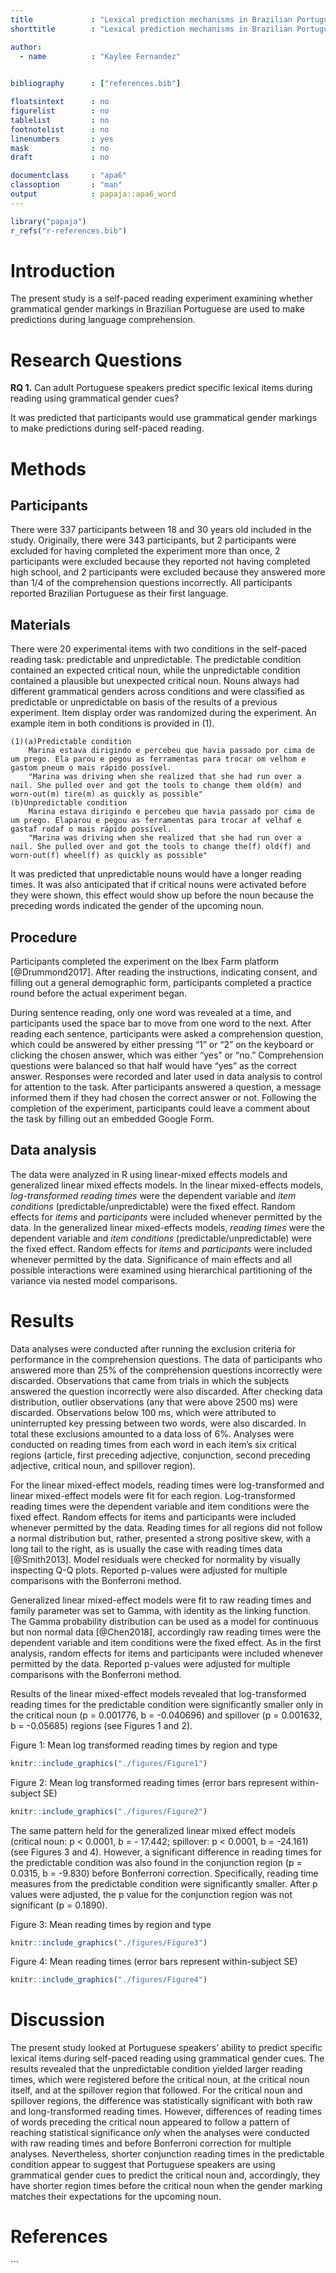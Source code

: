```yaml
---
title             : "Lexical prediction mechanisms in Brazilian Portuguese: addressing methodological issues"
shorttitle        : "Lexical prediction mechanisms in Brazilian Portuguese"

author: 
  - name          : "Kaylee Fernandez"
 

bibliography      : ["references.bib"]

floatsintext      : no
figurelist        : no
tablelist         : no
footnotelist      : no
linenumbers       : yes
mask              : no
draft             : no

documentclass     : "apa6"
classoption       : "man"
output            : papaja::apa6_word
---
```


```r
library("papaja")
r_refs("r-references.bib")
```

# Introduction
The present study is a self-paced reading experiment examining whether grammatical gender markings in Brazilian Portuguese are used to make predictions during language comprehension. 

# Research Questions
**RQ 1.** Can adult Portuguese speakers predict specific lexical items during reading using grammatical gender cues? 

It was predicted that participants would use grammatical gender markings to make predictions during self-paced reading.

# Methods
## Participants

There were 337 participants between 18 and 30 years old included in the study. Originally, there were 343 participants, but 2 participants were excluded for having completed the experiment more than once, 2 participants were excluded because they reported not having completed high school, and 2 participants were excluded because they answered more than 1/4 of the comprehension questions incorrectly. All participants reported Brazilian Portuguese as their first language. 

## Materials
There were 20 experimental items with two conditions in the self-paced reading task: predictable and unpredictable. The predictable condition contained an expected critical noun, while the unpredictable condition contained a plausible but unexpected critical noun. Nouns always had different grammatical genders across conditions and were classified as predictable or unpredictable on basis of the results of a previous experiment. Item display order was randomized during the experiment. 
An example item in both conditions is provided in (1). 

    (1)(a)Predictable condition
        Marina estava dirigindo e percebeu que havia passado por cima de um prego. Ela parou e pegou as ferramentas para trocar om velhom e gastom pneum o mais rápido possível.
        "Marina was driving when she realized that she had run over a nail. She pulled over and got the tools to change them old(m) and worn-out(m) tire(m) as quickly as possible"
    (b)Unpredictable condition
        Marina estava dirigindo e percebeu que havia passado por cima de um prego. Elaparou e pegou as ferramentas para trocar af velhaf e gastaf rodaf o mais rápido possível.
        "Marina was driving when she realized that she had run over a nail. She pulled over and got the tools to change the(f) old(f) and worn-out(f) wheel(f) as quickly as possible"

It was predicted that unpredictable nouns would have a longer reading times. It was also anticipated that if critical nouns were activated before they were shown, this effect would show up before the noun because the preceding words indicated the gender of the upcoming noun.

## Procedure

Participants completed the experiment on the Ibex Farm platform [@Drummond2017]. After reading the instructions, indicating consent, and filling out a general demographic form, participants completed a practice round before the actual experiment began.

During sentence reading, only one word was revealed at a time, and participants used the space bar to move from one word to the next. After reading each sentence, participants were asked a comprehension question, which could be answered by either pressing “1” or “2” on the keyboard or clicking the chosen answer, which was either “yes” or “no.” Comprehension questions were balanced so that half would have “yes” as the correct answer. Responses were recorded and later used in data analysis to control for attention to the task. After participants answered a question, a message informed them if they had chosen the correct answer or not. Following the completion of the experiment, participants could leave a comment about the task by filling out an embedded Google Form.

## Data analysis

The data were analyzed in R using linear-mixed effects models and generalized linear mixed effects models. In the linear mixed-effects models, *log-transformed reading times* were the dependent variable and *item conditions* (predictable/unpredictable) were the fixed effect. Random effects for *items* and *participants* were included whenever permitted by the data. In the generalized linear mixed-effects models, *reading times* were the dependent variable and *item conditions* (predictable/unpredictable) were the fixed effect. Random effects for *items* and *participants* were included whenever permitted by the data. Significance of main effects and all possible interactions were examined using hierarchical partitioning of the variance via nested model comparisons.

# Results

Data analyses were conducted after running the exclusion criteria for performance in the comprehension questions. The data of participants who answered more than 25% of the comprehension questions incorrectly were discarded. Observations that came from trials in which the subjects answered the question incorrectly were also discarded.  After checking data distribution, outlier observations (any that were above 2500 ms) were discarded. Observations below 100 ms, which were attributed to uninterrupted key pressing between two words, were also discarded. In total these exclusions amounted to a data loss of 6%. Analyses were conducted on reading times from each word in each item's six critical regions (article, first preceding adjective, conjunction, second preceding adjective, critical noun, and spillover region). 


For the linear mixed-effect models, reading times were log-transformed and linear mixed-effect models were fit for each region. Log-transformed reading times were the dependent variable and item conditions were the fixed effect. Random effects for items and participants were included whenever permitted by the data. Reading times for all regions did not follow a normal distribution but, rather, presented a strong positive skew, with a long tail to the right, as is usually the case with reading times data [@Smith2013]. Model residuals were checked for normality by visually inspecting Q-Q plots. Reported p-values were adjusted for multiple comparisons with the Bonferroni method. 

Generalized linear mixed-effect models were fit to raw reading times and family parameter was set to Gamma, with identity as the linking function. The Gamma probability distribution can be used as a model for continuous but non normal data [@Chen2018], accordingly raw reading times were the dependent variable and item conditions were the fixed effect. As in the first analysis, random effects for items and participants were included whenever permitted by the data. Reported p-values were adjusted for multiple comparisons with the Bonferroni method. 

Results of the linear mixed-effect models revealed that log-transformed reading times for the predictable condition were significantly smaller only in the critical noun (p = 0.001776, b = -0.040696) and spillover (p = 0.001632, b = -0.05685) regions (see Figures 1 and 2).  

Figure 1: Mean log transformed reading times by region and type
```r
knitr::include_graphics("./figures/Figure1")
```
\newpage
Figure 2: Mean log transformed reading times (error bars represent within-subject SE)
```r
knitr::include_graphics("./figures/Figure2")
```

The same pattern held for the generalized linear mixed effect models (critical noun: p < 0.0001, b = - 17.442; spillover: p < 0.0001, b = -24.161) (see Figures 3 and 4). However, a significant difference in reading times for the predictable condition was also found in the conjunction region (p = 0.0315, b = -9.830) before Bonferroni correction. Specifically, reading time measures from the predictable condition were significantly smaller. After p values were adjusted, the p value for the conjunction region was not significant (p = 0.1890). 

Figure 3: Mean reading times by region and type
```r
knitr::include_graphics("./figures/Figure3")
```
Figure 4: Mean reading times (error bars represent within-subject SE)
```r
knitr::include_graphics("./figures/Figure4")
```

# Discussion

The present study looked at Portuguese speakers' ability to predict specific lexical items during self-paced reading using grammatical gender cues. The results revealed that the unpredictable condition yielded larger reading times, which were registered before the critical noun, at the critical noun itself, and at the spillover region that followed. For the critical noun and spillover regions, the difference was statistically significant with both raw and long-transformed reading times. However, differences of reading times of words preceding the critical noun appeared to follow a pattern of reaching statistical significance *only* when the analyses were conducted with raw reading times and before Bonferroni correction for multiple analyses. Nevertheless, shorter conjunction reading times in the predictable condition appear to suggest that Portuguese speakers are using grammatical gender cues to predict the critical noun and, accordingly, they have shorter region times before the critical noun when the gender marking matches their expectations for the upcoming noun. 

\newpage

# References

\begingroup
\setlength{\parindent}{-0.5in}
\setlength{\leftskip}{0.5in}

<div id="refs" custom-style="Bibliography"></div>
\endgroup

```
